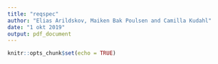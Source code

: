 ```yaml
---
title: "reqspec"
author: "Elias Arildskov, Maiken Bak Poulsen and Camilla Kudahl"
date: "1 okt 2019"
output: pdf_document
---
```


```r
knitr::opts_chunk$set(echo = TRUE)
```







